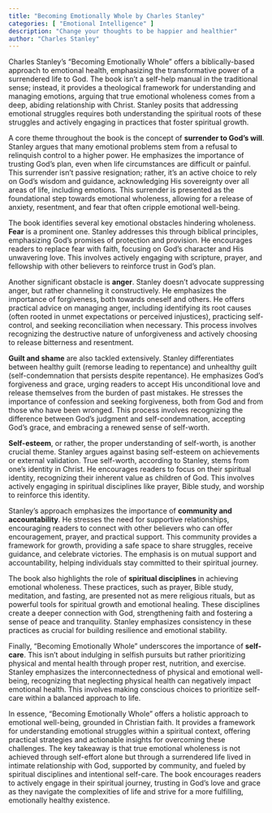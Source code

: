 ```yaml
---
title: "Becoming Emotionally Whole by Charles Stanley"
categories: [ "Emotional Intelligence" ]
description: "Change your thoughts to be happier and healthier"
author: "Charles Stanley"
---
```

Charles Stanley's "Becoming Emotionally Whole" offers a biblically-based approach to emotional health, emphasizing the transformative power of a surrendered life to God.  The book isn't a self-help manual in the traditional sense; instead, it provides a theological framework for understanding and managing emotions, arguing that true emotional wholeness comes from a deep, abiding relationship with Christ.  Stanley posits that addressing emotional struggles requires both understanding the spiritual roots of these struggles and actively engaging in practices that foster spiritual growth.

A core theme throughout the book is the concept of **surrender to God's will**. Stanley argues that many emotional problems stem from a refusal to relinquish control to a higher power.  He emphasizes the importance of trusting God's plan, even when life circumstances are difficult or painful. This surrender isn't passive resignation; rather, it's an active choice to rely on God's wisdom and guidance, acknowledging His sovereignty over all areas of life, including emotions. This surrender is presented as the foundational step towards emotional wholeness, allowing for a release of anxiety, resentment, and fear that often cripple emotional well-being.

The book identifies several key emotional obstacles hindering wholeness.  **Fear** is a prominent one.  Stanley addresses this through biblical principles, emphasizing God's promises of protection and provision. He encourages readers to replace fear with faith, focusing on God's character and His unwavering love. This involves actively engaging with scripture, prayer, and fellowship with other believers to reinforce trust in God's plan.

Another significant obstacle is **anger**.  Stanley doesn't advocate suppressing anger, but rather channeling it constructively. He emphasizes the importance of forgiveness, both towards oneself and others.  He offers practical advice on managing anger, including identifying its root causes (often rooted in unmet expectations or perceived injustices), practicing self-control, and seeking reconciliation when necessary.  This process involves recognizing the destructive nature of unforgiveness and actively choosing to release bitterness and resentment.

**Guilt and shame** are also tackled extensively. Stanley differentiates between healthy guilt (remorse leading to repentance) and unhealthy guilt (self-condemnation that persists despite repentance).  He emphasizes God's forgiveness and grace, urging readers to accept His unconditional love and release themselves from the burden of past mistakes.  He stresses the importance of confession and seeking forgiveness, both from God and from those who have been wronged.  This process involves recognizing the difference between God's judgment and self-condemnation, accepting God's grace, and embracing a renewed sense of self-worth.

**Self-esteem**, or rather, the proper understanding of self-worth, is another crucial theme. Stanley argues against basing self-esteem on achievements or external validation.  True self-worth, according to Stanley, stems from one's identity in Christ.  He encourages readers to focus on their spiritual identity, recognizing their inherent value as children of God.  This involves actively engaging in spiritual disciplines like prayer, Bible study, and worship to reinforce this identity.

Stanley's approach emphasizes the importance of **community and accountability**. He stresses the need for supportive relationships, encouraging readers to connect with other believers who can offer encouragement, prayer, and practical support.  This community provides a framework for growth, providing a safe space to share struggles, receive guidance, and celebrate victories.  The emphasis is on mutual support and accountability, helping individuals stay committed to their spiritual journey.

The book also highlights the role of **spiritual disciplines** in achieving emotional wholeness.  These practices, such as prayer, Bible study, meditation, and fasting, are presented not as mere religious rituals, but as powerful tools for spiritual growth and emotional healing.  These disciplines create a deeper connection with God, strengthening faith and fostering a sense of peace and tranquility.  Stanley emphasizes consistency in these practices as crucial for building resilience and emotional stability.

Finally, "Becoming Emotionally Whole" underscores the importance of **self-care**. This isn't about indulging in selfish pursuits but rather prioritizing physical and mental health through proper rest, nutrition, and exercise.  Stanley emphasizes the interconnectedness of physical and emotional well-being, recognizing that neglecting physical health can negatively impact emotional health.  This involves making conscious choices to prioritize self-care within a balanced approach to life.

In essence, "Becoming Emotionally Whole" offers a holistic approach to emotional well-being, grounded in Christian faith.  It provides a framework for understanding emotional struggles within a spiritual context, offering practical strategies and actionable insights for overcoming these challenges.  The key takeaway is that true emotional wholeness is not achieved through self-effort alone but through a surrendered life lived in intimate relationship with God, supported by community, and fueled by spiritual disciplines and intentional self-care. The book encourages readers to actively engage in their spiritual journey, trusting in God's love and grace as they navigate the complexities of life and strive for a more fulfilling, emotionally healthy existence.

